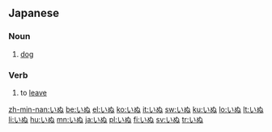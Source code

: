 ==Japanese==
===Noun===
{{ja-noun|h|rom=inu}}
# {{ja-def|犬}} [[dog]]

===Verb===
{{ja-verb|h|type=1|rom=inu}}

# {{ja-def|去ぬ}} to [[leave]]

[[zh-min-nan:いぬ]]
[[be:いぬ]]
[[el:いぬ]]
[[ko:いぬ]]
[[it:いぬ]]
[[sw:いぬ]]
[[ku:いぬ]]
[[lo:いぬ]]
[[lt:いぬ]]
[[li:いぬ]]
[[hu:いぬ]]
[[mn:いぬ]]
[[ja:いぬ]]
[[pl:いぬ]]
[[fi:いぬ]]
[[sv:いぬ]]
[[tr:いぬ]]